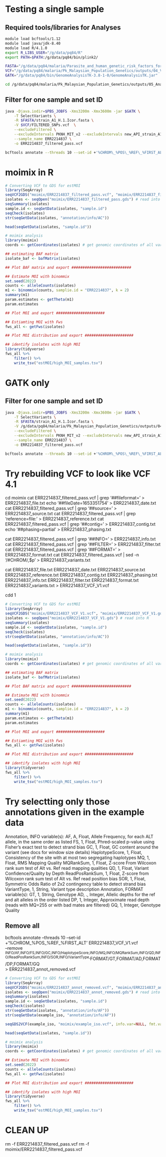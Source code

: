 # Testing a single sample

## Required tools/libraries for Analyses

```{bash}
module load bcftools/1.12
module load java/jdk-8.40 
module load R/4.1.0 
export R_LIBS_USER="/g/data/pq84/R"
export PATH=$PATH:/g/data/pq84/bin/plink2/

FASTA="/g/data/pq84/malaria/Parasite_and_human_genetic_risk_factors_for_Pk_malaria/data/ref_genomes/PKA1H1/fasta"
VCF="/g/data/pq84/malaria/Pk_Malaysian_Population_Genetics/outputs/04_Variant_calling/filtered/"
GATK="/g/data/pq84/bin/GenomeAnalysisTK-3.8-1-0/GenomeAnalysisTK.jar"

cd /g/data/pq84/malaria/Pk_Malaysian_Population_Genetics/outputs/05_Analyses
```

## Filter for one sample and set ID

```{bash,eval=F}
java -Djava.iodir=$PBS_JOBFS -Xms3200m -Xmx3600m -jar $GATK \
    -T SelectVariants \
    -R $FASTA/strain_A1_H.1.Icor.fasta \
    -V $VCF/FILTERED_SNPs.vcf  \
    --excludeFiltered \
    --excludeIntervals PKNH_MIT_v2 --excludeIntervals new_API_strain_A1_H.1 \
    --sample_name ERR2214837 \
    -o ERR2214837_filtered_pass.vcf

bcftools annotate --threads 10 --set-id +'%CHROM\_%POS\_%REF\_%FIRST_ALT' ERR2214837_filtered_pass.vcf > moimix/ERR2214837_filtered_pass.vcf
```

# moimix in R


```{R,eval=F}
# Converting VCF to GDS for estMOI
library(SeqArray)
seqVCF2GDS("moimix/ERR2214837_filtered_pass.vcf", "moimix/ERR2214837_filtered_pass.gds")
isolates <- seqOpen("moimix/ERR2214837_filtered_pass.gds") # read into R
seqSummary(isolates)
sample.id <- seqGetData(isolates, "sample.id")
seqCheck(isolates)
str(seqGetData(isolates, "annotation/info/AC"))

head(seqGetData(isolates, "sample.id"))

# moimix analysis
library(moimix)
coords <- getCoordinates(isolates) # get genomic coordinates of all variants

## estimating BAF matrix 
isolate_baf <- bafMatrix(isolates)

## Plot BAF matrix and export ###########################

## Estimate MOI with binommix
set.seed(2022)
counts <- alleleCounts(isolates)
m1 <- binommix(counts, samplie.id = "ERR2214837", k = 2)
summary(m1)
param.estimates <- getTheta(m1)
param.estimates

## Plot MOI and export ######################

## Estiamting MOI with Fws
fws_all <- getFws(isolates)

## Plot MOI distribution and export ######################

## identify isolates with high MOI
library(tidyverse)
fws_all %>%
    filter() %>%
    write_tsv("estMOI/high_MOI_samples.tsv")


```


# GATK only

## Filter for one sample and set ID

```{bash,eval=F}
java -Djava.iodir=$PBS_JOBFS -Xms3200m -Xmx3600m -jar $GATK \
    -T SelectVariants \
    -R $FASTA/strain_A1_H.1.Icor.fasta \
    -V /g/data/pq84/malaria/Pk_Malaysian_Population_Genetics/outputs/04_Variant_calling/gatk/GATK_genotyped.vcf.gz  \
    --excludeFiltered \
    --excludeIntervals PKNH_MIT_v2 --excludeIntervals new_API_strain_A1_H.1 \
    --sample_name ERR2214837 \
    -o ERR2214837_filtered_pass.vcf

bcftools annotate --threads 10 --set-id +'%CHROM\_%POS\_%REF\_%FIRST_ALT' ERR2214837_filtered_pass.vcf > moimix/ERR2214837_filtered_pass.vcf
```



# Try rebuilding VCF to look like VCF 4.1

cd moimix 
cat ERR2214837_filtered_pass.vcf | grep '##fileformat=' > ERR2214837_file.txt
echo '##fileDate=1653351754'  > ERR2214837_date.txt
cat ERR2214837_filtered_pass.vcf | grep '##source=' > ERR2214837_source.txt
cat ERR2214837_filtered_pass.vcf | grep 'reference=file:' > ERR2214837_reference.txt
cat ERR2214837_filtered_pass.vcf | grep '##contig=' > ERR2214837_contig.txt
echo '##phasing=partial' > ERR2214837_phasing.txt

cat ERR2214837_filtered_pass.vcf | grep '##INFO=' > ERR2214837_info.txt
cat ERR2214837_filtered_pass.vcf | grep '##FILTER=' > ERR2214837_filter.txt
cat ERR2214837_filtered_pass.vcf | grep '##FORMAT=' > ERR2214837_format.txt
cat ERR2214837_filtered_pass.vcf | sed -n '/#CHROM/,$p' > ERR2214837_variants.txt

cat ERR2214837_file.txt ERR2214837_date.txt ERR2214837_source.txt ERR2214837_reference.txt ERR2214837_contig.txt ERR2214837_phasing.txt ERR2214837_info.txt ERR2214837_filter.txt ERR2214837_format.txt ERR2214837_variants.txt > ERR2214837_VCF_V1.vcf

cdd 1

```{R,eval=F}
# Converting VCF to GDS for estMOI
library(SeqArray)
seqVCF2GDS("moimix/ERR2214837_VCF_V1.vcf", "moimix/ERR2214837_VCF_V1.gds")
isolates <- seqOpen("moimix/ERR2214837_VCF_V1.gds") # read into R
seqSummary(isolates)
sample.id <- seqGetData(isolates, "sample.id")
seqCheck(isolates)
str(seqGetData(isolates, "annotation/info/AC"))

head(seqGetData(isolates, "sample.id"))

# moimix analysis
library(moimix)
coords <- getCoordinates(isolates) # get genomic coordinates of all variants

## estimating BAF matrix 
isolate_baf <- bafMatrix(isolates)

## Plot BAF matrix and export ###########################

## Estimate MOI with binommix
set.seed(2022)
counts <- alleleCounts(isolates)
m1 <- binommix(counts, samplie.id = "ERR2214837", k = 2)
summary(m1)
param.estimates <- getTheta(m1)
param.estimates

## Plot MOI and export ######################

## Estiamting MOI with Fws
fws_all <- getFws(isolates)

## Plot MOI distribution and export ######################

## identify isolates with high MOI
library(tidyverse)
fws_all %>%
    filter() %>%
    write_tsv("estMOI/high_MOI_samples.tsv")


```




# Try selectting only those annotations given in the example data

Annotation, INFO variable(s):
    AF, A, Float, Allele Frequency, for each ALT allele, in the same order as listed
    FS, 1, Float, Phred-scaled p-value using Fisher's exact test to detect strand bias
    GC, 1, Float, GC content around the variant (see docs for window size details)
    HaplotypeScore, 1, Float, Consistency of the site with at most two segregating haplotypes
    MQ, 1, Float, RMS Mapping Quality
    MQRankSum, 1, Float, Z-score From Wilcoxon rank sum test of Alt vs. Ref read mapping qualities
    QD, 1, Float, Variant Confidence/Quality by Depth
    ReadPosRankSum, 1, Float, Z-score from Wilcoxon rank sum test of Alt vs. Ref read position bias
    SOR, 1, Float, Symmetric Odds Ratio of 2x2 contingency table to detect strand bias
    VariantType, 1, String, Variant type description
Annotation, FORMAT variable(s):
    GT, 1, String, Genotype
    AD, ., Integer, Allelic depths for the ref and alt alleles in the order listed
    DP, 1, Integer, Approximate read depth (reads with MQ=255 or with bad mates are filtered)
    GQ, 1, Integer, Genotype Quality


## Remove all

bcftools annotate --threads 10 --set-id +'%CHROM\_%POS\_%REF\_%FIRST_ALT' ERR2214837_VCF_V1.vcf \
    --remove ^INFO/AF,INFO/FS,INFO/GC,INFO/HaplotypeScore,INFO/MQ,INFO/MQRankSum,INFO/QD,INFO/ReadPosRankSum,INFO/SOR,INFO/VariantType,^FORMAT/GT,FORMAT/AD,FORMAT/DP,FORMAT/GQ \
    > ERR2214837_annot_removed.vcf


```{R,eval=F}
# Converting VCF to GDS for estMOI
library(SeqArray)
seqVCF2GDS("moimix/ERR2214837_annot_removed.vcf", "moimix/ERR2214837_annot_removed.gds")
isolates <- seqOpen("moimix/ERR2214837_annot_removed.gds") # read into R
seqSummary(isolates)
sample.id <- seqGetData(isolates, "sample.id")
seqCheck(isolates)
str(seqGetData(isolates, "annotation/info/AF"))
str(seqGetData(example_iso, "annotation/info/AF"))

seqGDS2VCF(example_iso, "moimix/example_iso.vcf", info.var=NULL, fmt.var=NULL, chr_prefix="", use_Rsamtools=TRUE, verbose=TRUE)

head(seqGetData(isolates, "sample.id"))

# moimix analysis
library(moimix)
coords <- getCoordinates(isolates) # get genomic coordinates of all variants

## Estimate MOI with binommix
set.seed(2022)
counts <- alleleCounts(isolates)
fws_all <- getFws(isolates)

## Plot MOI distribution and export ######################

## identify isolates with high MOI
library(tidyverse)
fws_all %>%
    filter() %>%
    write_tsv("estMOI/high_MOI_samples.tsv")


```



# CLEAN UP
rm -f ERR2214837_filtered_pass.vcf
rm -f moimix/ERR2214837_filtered_pass.vcf




